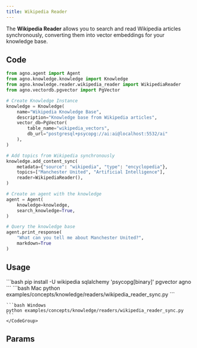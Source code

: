 ```yaml
---
title: Wikipedia Reader
---
```


The **Wikipedia Reader** allows you to search and read Wikipedia articles synchronously, converting them into vector embeddings for your knowledge base.

## Code

```python examples/concepts/knowledge/readers/wikipedia_reader_sync.py
from agno.agent import Agent
from agno.knowledge.knowledge import Knowledge
from agno.knowledge.reader.wikipedia_reader import WikipediaReader
from agno.vectordb.pgvector import PgVector

# Create Knowledge Instance
knowledge = Knowledge(
    name="Wikipedia Knowledge Base",
    description="Knowledge base from Wikipedia articles",
    vector_db=PgVector(
        table_name="wikipedia_vectors", 
        db_url="postgresql+psycopg://ai:ai@localhost:5532/ai"
    ),
)

# Add topics from Wikipedia synchronously
knowledge.add_content_sync(
    metadata={"source": "wikipedia", "type": "encyclopedia"},
    topics=["Manchester United", "Artificial Intelligence"],
    reader=WikipediaReader(),
)

# Create an agent with the knowledge
agent = Agent(
    knowledge=knowledge,
    search_knowledge=True,
)

# Query the knowledge base
agent.print_response(
    "What can you tell me about Manchester United?",
    markdown=True
)
```

## Usage

<Steps>
  <Snippet file="create-venv-step.mdx" />

  <Step title="Install libraries">
    ```bash
    pip install -U wikipedia sqlalchemy 'psycopg[binary]' pgvector agno
    ```
  </Step>

  <Snippet file="run-pgvector-step.mdx" />

  <Step title="Run Agent">
    <CodeGroup>
    ```bash Mac
    python examples/concepts/knowledge/readers/wikipedia_reader_sync.py
    ```

    ```bash Windows
    python examples/concepts/knowledge/readers/wikipedia_reader_sync.py
    ```
    </CodeGroup>
  </Step>
</Steps>

## Params

<Snippet file="wikipedia-reader-reference.mdx" />
